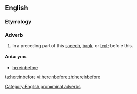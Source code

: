 ==English==

===Etymology===
{{compound|herein|before}}

===Adverb===
{{en-adv|-}}

# {{formal}} In a preceding part of this [[speech]], [[book]], or [[text]]; before this.

====Antonyms====
* [[hereinbefore]]

[[Category:English pronominal adverbs]]

[[ta:hereinbefore]]
[[vi:hereinbefore]]
[[zh:hereinbefore]]
